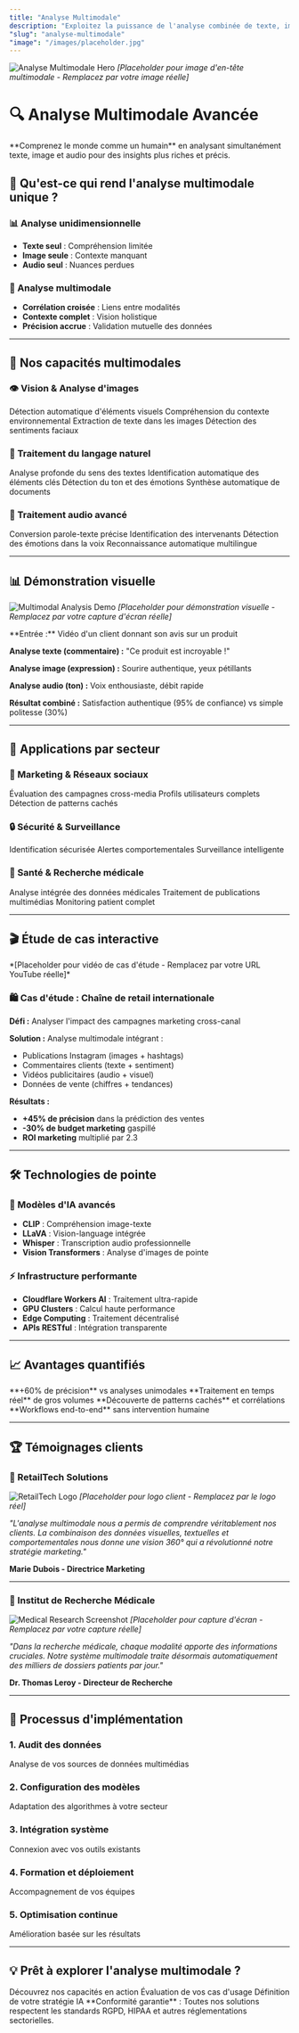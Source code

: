 ```yaml
---
title: "Analyse Multimodale"
description: "Exploitez la puissance de l'analyse combinée de texte, image et audio avec nos solutions IA"
"slug": "analyse-multimodale"
"image": "/images/placeholder.jpg"
---
```


![Analyse Multimodale Hero](/images/multimodal-hero.jpg)
*[Placeholder pour image d'en-tête multimodale - Remplacez par votre image réelle]*

# 🔍 Analyse Multimodale Avancée

<Tip>
  **Comprenez le monde comme un humain** en analysant simultanément texte, image et audio pour des insights plus riches et précis.
</Tip>

## 🎯 Qu'est-ce qui rend l'analyse multimodale unique ?

### 📊 Analyse unidimensionnelle
- **Texte seul** : Compréhension limitée
- **Image seule** : Contexte manquant
- **Audio seul** : Nuances perdues

### 🧠 Analyse multimodale
- **Corrélation croisée** : Liens entre modalités
- **Contexte complet** : Vision holistique
- **Précision accrue** : Validation mutuelle des données

---

## 🚀 Nos capacités multimodales

### 👁️ Vision & Analyse d'images

<CardGroup cols={2}>
  <Card title="🔍 Reconnaissance d'objets" icon="search">
    Détection automatique d'éléments visuels
  </Card>
  <Card title="🎭 Analyse de scènes" icon="camera">
    Compréhension du contexte environnemental
  </Card>
  <Card title="📝 OCR Avancé" icon="file-text">
    Extraction de texte dans les images
  </Card>
  <Card title="😊 Analyse émotionnelle" icon="smile">
    Détection des sentiments faciaux
  </Card>
</CardGroup>

### 📝 Traitement du langage naturel

<CardGroup cols={2}>
  <Card title="🧠 Compréhension sémantique" icon="brain">
    Analyse profonde du sens des textes
  </Card>
  <Card title="🏷️ Extraction d'entités" icon="tag">
    Identification automatique des éléments clés
  </Card>
  <Card title="📊 Analyse de sentiments" icon="bar-chart">
    Détection du ton et des émotions
  </Card>
  <Card title="📄 Résumé intelligent" icon="compress">
    Synthèse automatique de documents
  </Card>
</CardGroup>

### 🎤 Traitement audio avancé

<CardGroup cols={2}>
  <Card title="🎙️ Transcription haute qualité" icon="microphone">
    Conversion parole-texte précise
  </Card>
  <Card title="👥 Reconnaissance de locuteurs" icon="users">
    Identification des intervenants
  </Card>
  <Card title="🎭 Analyse vocale" icon="volume-up">
    Détection des émotions dans la voix
  </Card>
  <Card title="🌍 Détection de langues" icon="globe">
    Reconnaissance automatique multilingue
  </Card>
</CardGroup>

---

## 📊 Démonstration visuelle

![Multimodal Analysis Demo](/images/multimodal-analysis-demo.jpg)
*[Placeholder pour démonstration visuelle - Remplacez par votre capture d'écran réelle]*

<Expandable title="Voir un exemple d'analyse multimodale">
  **Entrée :** Vidéo d'un client donnant son avis sur un produit

  **Analyse texte (commentaire) :** "Ce produit est incroyable !"

  **Analyse image (expression) :** Sourire authentique, yeux pétillants

  **Analyse audio (ton) :** Voix enthousiaste, débit rapide

  **Résultat combiné :** Satisfaction authentique (95% de confiance) vs simple politesse (30%)
</Expandable>

---

## 🏢 Applications par secteur

### 📱 Marketing & Réseaux sociaux

<CardGroup cols={3}>
  <Card title="📈 Analyse de performance" icon="chart-line">
    Évaluation des campagnes cross-media
  </Card>
  <Card title="🎯 Segmentation audience" icon="bullseye">
    Profils utilisateurs complets
  </Card>
  <Card title="📊 Tendances émergentes" icon="trending-up">
    Détection de patterns cachés
  </Card>
</CardGroup>

### 🔒 Sécurité & Surveillance

<CardGroup cols={3}>
  <Card title="👤 Reconnaissance faciale" icon="user-check">
    Identification sécurisée
  </Card>
  <Card title="🚨 Détection d'anomalies" icon="exclamation-triangle">
    Alertes comportementales
  </Card>
  <Card title="📹 Analyse vidéo temps réel" icon="video">
    Surveillance intelligente
  </Card>
</CardGroup>

### 🏥 Santé & Recherche médicale

<CardGroup cols={3}>
  <Card title="📋 Dossiers patients" icon="file-medical">
    Analyse intégrée des données médicales
  </Card>
  <Card title="🔬 Recherche scientifique" icon="microscope">
    Traitement de publications multimédias
  </Card>
  <Card title="💊 Suivi thérapeutique" icon="heartbeat">
    Monitoring patient complet
  </Card>
</CardGroup>

---

## 🎬 Étude de cas interactive

<Embed url="https://www.youtube.com/watch?v=dQw4w9WgXcQ" />
*[Placeholder pour vidéo de cas d'étude - Remplacez par votre URL YouTube réelle]*

### 🛍️ Cas d'étude : Chaîne de retail internationale

**Défi :** Analyser l'impact des campagnes marketing cross-canal

**Solution :** Analyse multimodale intégrant :
- Publications Instagram (images + hashtags)
- Commentaires clients (texte + sentiment)
- Vidéos publicitaires (audio + visuel)
- Données de vente (chiffres + tendances)

**Résultats :**
- **+45% de précision** dans la prédiction des ventes
- **-30% de budget marketing** gaspillé
- **ROI marketing** multiplié par 2.3

---

## 🛠️ Technologies de pointe

### 🤖 Modèles d'IA avancés
- **CLIP** : Compréhension image-texte
- **LLaVA** : Vision-language intégrée
- **Whisper** : Transcription audio professionnelle
- **Vision Transformers** : Analyse d'images de pointe

### ⚡ Infrastructure performante
- **Cloudflare Workers AI** : Traitement ultra-rapide
- **GPU Clusters** : Calcul haute performance
- **Edge Computing** : Traitement décentralisé
- **APIs RESTful** : Intégration transparente

---

## 📈 Avantages quantifiés

<CardGroup cols={2}>
  <Card title="🎯 Précision supérieure" icon="target">
    **+60% de précision** vs analyses unimodales
  </Card>
  <Card title="⚡ Rapidité d'analyse" icon="zap">
    **Traitement en temps réel** de gros volumes
  </Card>
  <Card title="💡 Insights plus riches" icon="lightbulb">
    **Découverte de patterns cachés** et corrélations
  </Card>
  <Card title="🔄 Automatisation complète" icon="cogs">
    **Workflows end-to-end** sans intervention humaine
  </Card>
</CardGroup>

---

## 🏆 Témoignages clients

### 🏪 RetailTech Solutions
![RetailTech Logo](/images/retailtech-logo.jpg)
*[Placeholder pour logo client - Remplacez par le logo réel]*

*"L'analyse multimodale nous a permis de comprendre véritablement nos clients. La combinaison des données visuelles, textuelles et comportementales nous donne une vision 360° qui a révolutionné notre stratégie marketing."*

**Marie Dubois - Directrice Marketing**

---

### 🔬 Institut de Recherche Médicale
![Medical Research Screenshot](/images/medical-research-dashboard.jpg)
*[Placeholder pour capture d'écran - Remplacez par votre capture réelle]*

*"Dans la recherche médicale, chaque modalité apporte des informations cruciales. Notre système multimodale traite désormais automatiquement des milliers de dossiers patients par jour."*

**Dr. Thomas Leroy - Directeur de Recherche**

---

## 🚀 Processus d'implémentation

### 1. Audit des données
Analyse de vos sources de données multimédias

### 2. Configuration des modèles
Adaptation des algorithmes à votre secteur

### 3. Intégration système
Connexion avec vos outils existants

### 4. Formation et déploiement
Accompagnement de vos équipes

### 5. Optimisation continue
Amélioration basée sur les résultats

---

## 💡 Prêt à explorer l'analyse multimodale ?

<CardGroup cols={3}>
  <Card title="🔬 Démonstration technique" icon="flask">
    Découvrez nos capacités en action
  </Card>
  <Card title="📊 Étude de faisabilité" icon="clipboard-check">
    Évaluation de vos cas d'usage
  </Card>
  <Card title="🤝 Consultation stratégique" icon="handshake">
    Définition de votre stratégie IA
  </Card>
</CardGroup>

<Note>
  **Conformité garantie** : Toutes nos solutions respectent les standards RGPD, HIPAA et autres réglementations sectorielles.
</Note>